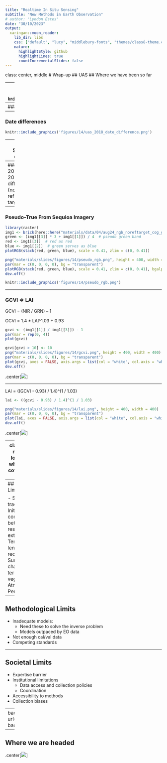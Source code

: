 ```yaml
---
title: "Realtime In Situ Sensing"
subtitle: "New Methods in Earth Observation"
# author: "Lyndon Estes"
date: "30/10/2023"
output:
  xaringan::moon_reader:
    lib_dir: libs
    css: ["default", "lucy", "middlebury-fonts", "themes/class8-theme.css"]
    nature:
      highlightStyle: github
      highlightLines: true
      countIncrementalSlides: false
---
```

class: center, middle
# Wrap-up
## UAS
## Where we have been so far

---
## A look at some other drone results (from earlier years)
### Reflectance strategies 
```r
knitr::include_graphics('figures/14/uas_2018_ref_difference.png')
```

---
### PPK/no-PPK differences 
```r
knitr::include_graphics('figures/14/uas_2018_ppk_difference.png')
```

---
### Date differences 
```r
knitr::include_graphics('figures/14/uas_2018_date_difference.png')
```

---
### Spatial offset
```r
knitr::include_graphics('figures/14/uas_2018_ppk_offset.png')
```

<!-- ![](figures/04/uas_2018_ppk_offset.png) -->

---
### 2018-2019 difference (no reflectance target)
```r
knitr::include_graphics('figures/14/uas_2018-2019_ref_difference.png')
```

---
### Pseudo-True From Sequioa Imagery

```r
library(raster)
img1 <- brick(here::here("materials/data/04/aug24_ngb_noreftarget_cog_gcs.tif"))
green <- (img1[[3]] * 3 + img1[[1]]) / 4  # pseudo green band
red <- img1[[3]]  # red as red
blue <- img1[[2]]  # green serves as blue
plotRGB(stack(red, green, blue), scale = 0.41, zlim = c(0, 0.41))
```

```r
png("materials/slides/figures/14/pseudo_rgb.png", height = 400, width = 400)
par(mar = c(0, 0, 0, 0), bg = "transparent")
plotRGB(stack(red, green, blue), scale = 0.41, zlim = c(0, 0.41), bgalpha = 0)
dev.off()
```
```r
knitr::include_graphics('figures/14/pseudo_rgb.png')
```
---

### GCVI => LAI

GCVI = (NIR / GRN) – 1

GCVI = 1.4 * LAI^1.03 + 0.93

```r
gcvi <- (img1[[1]] / img1[[3]]) - 1
par(mar = rep(0, 4))
plot(gcvi)
```

```r
gcvi[gcvi > 10] <- 10
png("materials/slides/figures/14/gcvi.png", height = 400, width = 400)
par(mar = c(0, 0, 0, 0), bg = "transparent")
plot(gcvi, axes = FALSE, axis.args = list(col = "white", col.axis = "white"))
dev.off()
```

.center[![](figures/14/gcvi.png)]

---

LAI = ((GCVI - 0.93) / 1.4)^(1 / 1.03)

```r
lai <- ((gcvi - 0.93) / 1.4)^(1 / 1.03)
```

```r
png("materials/slides/figures/14/lai.png", height = 400, width = 400)
par(mar = c(0, 0, 0, 0), bg = "transparent")
plot(lai, axes = FALSE, axis.args = list(col = "white", col.axis = "white"))
dev.off()
```

.center[![](figures/14/lai.png)]


---
class: center, middle
# A look back at what we have covered so far
![](figures/limits.png)
---
## Physical Limits 1

- Space-time tradeoff
- Initiated by conflict between resolution and extent
- Temporal: length of record
- Surface characteristics: terrain and vegetation
- Atmosphere
- Perspective

---
## Methodological Limits

- Inadequate models: 
    - Need these to solve the inverse problem 
    - Models outpaced by EO data
- Not enough cal/val data
- Competing standards

---

## Societal Limits
- Expertise barrier
- Institutional limitations
    - Data access and collection policies
    - Coordination
- Accessibility to methods
- Collection biases

---
background-image: url(figures/10/uas_slides/uas_slides.002.png)
background-size: cover

---
## Where we are headed
.center[![](figures/16/eo.001.png)]

